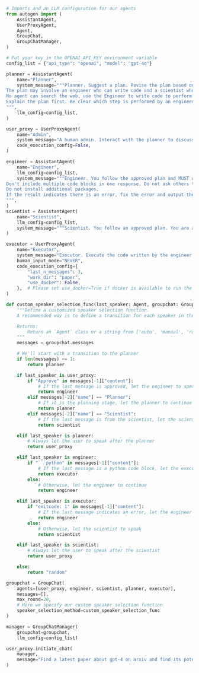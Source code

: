 ```python
# Imports and an LLM configuration for our agents
from autogen import (
    AssistantAgent,
    UserProxyAgent,
    Agent,
    GroupChat,
    GroupChatManager,
)

# Put your key in the OPENAI_API_KEY environment variable
config_list = {"api_type": "openai", "model": "gpt-4o"}

planner = AssistantAgent(
    name="Planner",
    system_message="""Planner. Suggest a plan. Revise the plan based on feedback from admin and critic, until admin approval.
The plan may involve an engineer who can write code and a scientist who doesn't write code.
No agent can search the web, use the Engineer to write code to perform any task requiring web access.
Explain the plan first. Be clear which step is performed by an engineer, and which step is performed by a scientist.
""",
    llm_config=config_list,
)

user_proxy = UserProxyAgent(
    name="Admin",
    system_message="A human admin. Interact with the planner to discuss the plan. Plan execution needs to be approved by this admin.",
    code_execution_config=False,
)

engineer = AssistantAgent(
    name="Engineer",
    llm_config=config_list,
    system_message="""Engineer. You follow the approved plan and MUST write python/shell code to solve tasks. Wrap the code in a code block that specifies the script type. The user can't modify your code. So do not suggest incomplete code which requires others to modify. Don't use a code block if it's not intended to be executed by the executor.
Don't include multiple code blocks in one response. Do not ask others to copy and paste the result. Check the execution result returned by the executor.
Do not install additional packages.
If the result indicates there is an error, fix the error and output the code again. Suggest the full code instead of partial code or code changes. If the error can't be fixed or if the task is not solved even after the code is executed successfully, analyze the problem, revisit your assumption, collect additional info you need, and think of a different approach to try.
""",
)
scientist = AssistantAgent(
    name="Scientist",
    llm_config=config_list,
    system_message="""Scientist. You follow an approved plan. You are able to categorize papers after seeing their abstracts printed. You don't write code.""",
)

executor = UserProxyAgent(
    name="Executor",
    system_message="Executor. Execute the code written by the engineer and report the result.",
    human_input_mode="NEVER",
    code_execution_config={
        "last_n_messages": 3,
        "work_dir": "paper",
        "use_docker": False,
    },  # Please set use_docker=True if docker is available to run the generated code. Using docker is safer than running the generated code directly.
)

def custom_speaker_selection_func(last_speaker: Agent, groupchat: GroupChat):
    """Define a customized speaker selection function.
    A recommended way is to define a transition for each speaker in the groupchat.

    Returns:
        Return an `Agent` class or a string from ['auto', 'manual', 'random', 'round_robin'] to select a default method to use.
    """
    messages = groupchat.messages

    # We'll start with a transition to the planner
    if len(messages) <= 1:
        return planner

    if last_speaker is user_proxy:
        if "Approve" in messages[-1]["content"]:
            # If the last message is approved, let the engineer to speak
            return engineer
        elif messages[-2]["name"] == "Planner":
            # If it is the planning stage, let the planner to continue
            return planner
        elif messages[-2]["name"] == "Scientist":
            # If the last message is from the scientist, let the scientist to continue
            return scientist

    elif last_speaker is planner:
        # Always let the user to speak after the planner
        return user_proxy

    elif last_speaker is engineer:
        if "```python" in messages[-1]["content"]:
            # If the last message is a python code block, let the executor to speak
            return executor
        else:
            # Otherwise, let the engineer to continue
            return engineer

    elif last_speaker is executor:
        if "exitcode: 1" in messages[-1]["content"]:
            # If the last message indicates an error, let the engineer to improve the code
            return engineer
        else:
            # Otherwise, let the scientist to speak
            return scientist

    elif last_speaker is scientist:
        # Always let the user to speak after the scientist
        return user_proxy

    else:
        return "random"

groupchat = GroupChat(
    agents=[user_proxy, engineer, scientist, planner, executor],
    messages=[],
    max_round=20,
    # Here we specify our custom speaker selection function
    speaker_selection_method=custom_speaker_selection_func
)

manager = GroupChatManager(
    groupchat=groupchat,
    llm_config=config_list)

user_proxy.initiate_chat(
    manager,
    message="Find a latest paper about gpt-4 on arxiv and find its potential applications in software."
)
```
